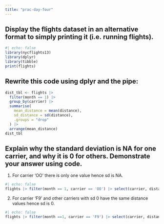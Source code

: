 ```yaml
---
title: "prac-day-four"
---
```


## Display the flights dataset in an alternative format to simply printing it (i.e. running flights).

```r
#| echo: false
library(nycflights13)
library(dplyr)
library(tibble)
print(flights)
```

## Rewrite this code using dplyr and the pipe:

```r
dist_tbl <- flights |>
  filter(month == 1) |>
  group_by(carrier) |>
  summarise(
    mean_distance = mean(distance),
    sd_distance = sd(distance),
    .groups = "drop"
  ) |>
  arrange(mean_distance)
dist_tbl
```

## Explain why the standard deviation is NA for one carrier, and why it is 0 for others. Demonstrate your answer using code.

1) For carrier 'OO' there is only one value hence sd is NA.
```r
#| echo: false
flights |> filter(month == 1, carrier == 'OO') |> select(carrier, distance) 
```

2) For carrier 'F9' and other carriers with sd 0 have the same distance values hence sd is 0.

```r
#| echo: false
flights |> filter(month ==1, carrier == 'F9') |> select(carrier, distance) 
```
